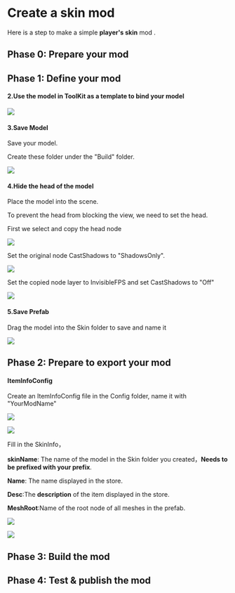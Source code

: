 
# Create a skin mod

Here is a step to make a simple **player's skin** mod .

## Phase 0: Prepare your mod

<ModTutorialFragmentStepOpenUnity />

## Phase 1: Define your mod

#### 2.Use the model in ToolKit as a template to bind your model

![](3.create-a-skin-mod/model.png)

#### 3.Save Model

Save your model.

Create these folder under the "Build" folder.

![](3.create-a-skin-mod/folder.png)

#### 4.Hide the head of the model

Place the model into the scene.

To prevent the head from blocking the view, we need to set the head.

First we select and copy the head node

![](3.create-a-skin-mod/copyhead.png)

Set the original node CastShadows to "ShadowsOnly".

![](3.create-a-skin-mod/sethead.png)

Set the copied node layer to InvisibleFPS and set CastShadows to "Off"

![](3.create-a-skin-mod/headlayer.png)



#### 5.Save Prefab

Drag the model into the Skin folder to save and name it

![](3.create-a-skin-mod/saveprefab.png)

## Phase 2: Prepare to export your mod

<ModTutorialFragmentStepCreateIcon />

#### ItemInfoConfig

Create an ItemInfoConfig file in the Config folder, name it with "YourModName"

<img src="3.create-a-skin-mod/iteminfoconfig.png"/>

![](3.create-a-skin-mod/iteminfoconfig2.png)

Fill in the SkinInfo，

**skinName**: The name of the model in the Skin folder you created，**Needs to be prefixed with your prefix**.

**Name**: The name displayed in the store.

**Desc**:The **description** of the item displayed in the store.

**MeshRoot**:Name of the root node of all meshes in the prefab.

<img src="3.create-a-skin-mod/rootofmesh.png"/>

![](3.create-a-skin-mod/filliteminfoconfig.png)

## Phase 3: Build the mod

<ModTutorialFragmentPhaseBuild />

## Phase 4: Test & publish the mod

<ModTutorialFragmentPhaseTest />

